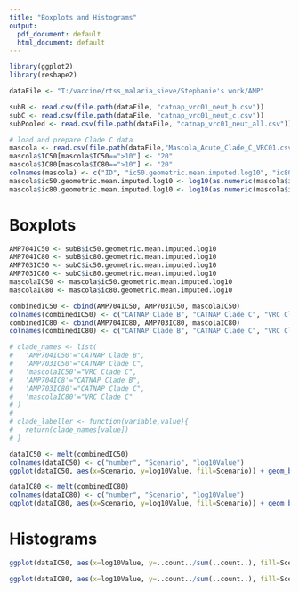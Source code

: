 ```yaml
---
title: "Boxplots and Histograms"
output:
  pdf_document: default
  html_document: default
---
```

```r
library(ggplot2)
library(reshape2)

dataFile <- "T:/vaccine/rtss_malaria_sieve/Stephanie's work/AMP"

subB <- read.csv(file.path(dataFile, "catnap_vrc01_neut_b.csv"))
subC <- read.csv(file.path(dataFile, "catnap_vrc01_neut_c.csv"))
subPooled <- read.csv(file.path(dataFile, "catnap_vrc01_neut_all.csv"))

# load and prepare Clade C data
mascola <- read.csv(file.path(dataFile,"Mascola_Acute_Clade_C_VRC01.csv"), header=TRUE, stringsAsFactors = FALSE)
mascola$IC50[mascola$IC50==">10"] <- "20"
mascola$IC80[mascola$IC80==">10"] <- "20"
colnames(mascola) <- c("ID", "ic50.geometric.mean.imputed.log10", "ic80.geometric.mean.imputed.log10")
mascola$ic50.geometric.mean.imputed.log10 <- log10(as.numeric(mascola$ic50.geometric.mean.imputed.log10))
mascola$ic80.geometric.mean.imputed.log10 <- log10(as.numeric(mascola$ic80.geometric.mean.imputed.log10))
```

# Boxplots
  
```r

AMP704IC50 <- subB$ic50.geometric.mean.imputed.log10
AMP704IC80 <- subB$ic80.geometric.mean.imputed.log10
AMP703IC50 <- subC$ic50.geometric.mean.imputed.log10
AMP703IC80 <- subC$ic80.geometric.mean.imputed.log10
mascolaIC50 <- mascola$ic50.geometric.mean.imputed.log10
mascolaIC80 <- mascola$ic80.geometric.mean.imputed.log10

combinedIC50 <- cbind(AMP704IC50, AMP703IC50, mascolaIC50)
colnames(combinedIC50) <- c("CATNAP Clade B", "CATNAP Clade C", "VRC Clade C")
combinedIC80 <- cbind(AMP704IC80, AMP703IC80, mascolaIC80)
colnames(combinedIC80) <- c("CATNAP Clade B", "CATNAP Clade C", "VRC Clade C")

# clade_names <- list(
#   'AMP704IC50'="CATNAP Clade B",
#   'AMP703IC50'="CATNAP Clade C",
#   'mascolaIC50'="VRC Clade C",
#   'AMP704IC8'="CATNAP Clade B",
#   'AMP703IC80'="CATNAP Clade C",
#   'mascolaIC80'="VRC Clade C"
# )
# 
# clade_labeller <- function(variable,value){
#   return(clade_names[value])
# }

dataIC50 <- melt(combinedIC50)
colnames(dataIC50) <- c("number", "Scenario", "log10Value")
ggplot(dataIC50, aes(x=Scenario, y=log10Value, fill=Scenario)) + geom_boxplot() + facet_wrap(~Scenario, scale="free_x") + theme(text = element_text(size=15), legend.position="none", axis.title = element_text(size=17), axis.title.x=element_blank(), axis.text.x=element_blank()) + ylim(-2,2) + ylab("Log10 IC50")

dataIC80 <- melt(combinedIC80)
colnames(dataIC80) <- c("number", "Scenario", "log10Value")
ggplot(dataIC80, aes(x=Scenario, y=log10Value, fill=Scenario)) + geom_boxplot() + facet_wrap(~Scenario, scale="free_x") + theme(text = element_text(size=15), legend.position="none", axis.title = element_text(size=17), axis.title.x=element_blank(), axis.text.x=element_blank()) + ylim(-2,2) + ylab("Log10 IC80")
```

# Histograms

```r

ggplot(dataIC50, aes(x=log10Value, y=..count../sum(..count..), fill=Scenario)) + geom_histogram() + facet_grid(~Scenario) + ylab("Density")+ theme(text = element_text(size=15), legend.position="none", axis.title = element_text(size=17), axis.text.x = element_blank()) + xlim(-2,2) + xlab("Log10 IC50")

ggplot(dataIC80, aes(x=log10Value, y=..count../sum(..count..), fill=Scenario)) + geom_histogram() + facet_grid(~Scenario) + ylab("Density")+ theme(text = element_text(size=15), legend.position="none", axis.title = element_text(size=17)) + xlim(-2,2) + xlab("Log10 IC80")
```